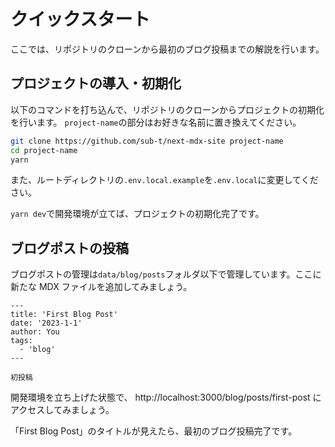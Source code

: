 # クイックスタート

ここでは、リポジトリのクローンから最初のブログ投稿までの解説を行います。

## プロジェクトの導入・初期化

以下のコマンドを打ち込んで、リポジトリのクローンからプロジェクトの初期化を行います。
`project-name`の部分はお好きな名前に置き換えてください。

```bash
git clone https://github.com/sub-t/next-mdx-site project-name
cd project-name
yarn
```

また、ルートディレクトリの`.env.local.example`を`.env.local`に変更してください。

`yarn dev`で開発環境が立てば、プロジェクトの初期化完了です。

## ブログポストの投稿

ブログポストの管理は`data/blog/posts`フォルダ以下で管理しています。ここに新たな MDX ファイルを追加してみましょう。

```md:data/blog/posts/first-post.mdx
---
title: 'First Blog Post'
date: '2023-1-1'
author: You
tags:
  - 'blog'
---

初投稿

```

開発環境を立ち上げた状態で、
http://localhost:3000/blog/posts/first-post
にアクセスしてみましょう。

「First Blog Post」のタイトルが見えたら、最初のブログ投稿完了です。
